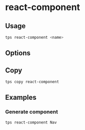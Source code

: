 
# react-component

## Usage

```bash
tps react-component <name>
```

## Options

<TemplateOptions template="react-component" type="js" />

## Copy

```bash
tps copy react-component
```

## Examples

### Generate component

```bash
tps react-component Nav
```
